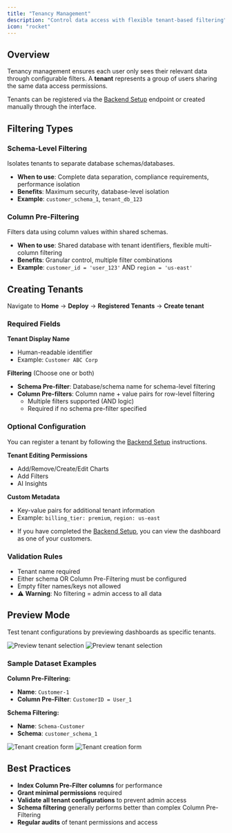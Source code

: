 ```yaml
---
title: "Tenancy Management"
description: "Control data access with flexible tenant-based filtering"
icon: "rocket"
---
```


## Overview

Tenancy management ensures each user only sees their relevant data through configurable filters. A **tenant** represents a group of users sharing the same data access permissions.

Tenants can be registered via the [Backend Setup](/embedded-bi/deploy-dashboards/backend-setup) endpoint or created manually through the interface.

## Filtering Types

### Schema-Level Filtering
Isolates tenants to separate database schemas/databases.
- **When to use**: Complete data separation, compliance requirements, performance isolation
- **Benefits**: Maximum security, database-level isolation
- **Example**: `customer_schema_1`, `tenant_db_123`

### Column Pre-Filtering  
Filters data using column values within shared schemas.
- **When to use**: Shared database with tenant identifiers, flexible multi-column filtering
- **Benefits**: Granular control, multiple filter combinations
- **Example**: `customer_id = 'user_123'` AND `region = 'us-east'`

## Creating Tenants

Navigate to **Home** → **Deploy** → **Registered Tenants** → **Create tenant**

### Required Fields

**Tenant Display Name**
- Human-readable identifier
- Example: `Customer ABC Corp`

**Filtering** (Choose one or both)
- **Schema Pre-filter**: Database/schema name for schema-level filtering
- **Column Pre-filters**: Column name + value pairs for row-level filtering
  - Multiple filters supported (AND logic)
  - Required if no schema pre-filter specified

### Optional Configuration

You can register a tenant by following the [Backend Setup](/embedded-bi/deploy-dashboards/backend-setup) instructions.

**Tenant Editing Permissions**
- Add/Remove/Create/Edit Charts
- Add Filters
- AI Insights

**Custom Metadata**
- Key-value pairs for additional tenant information
- Example: `billing_tier: premium`, `region: us-east`

* If you have completed the [Backend Setup](/embedded-bi/deploy-dashboards/backend-setup), you can view the dashboard as one of your customers.

### Validation Rules

- Tenant name required
- Either schema OR Column Pre-Filtering must be configured
- Empty filter names/keys not allowed
- ⚠️ **Warning**: No filtering = admin access to all data

## Preview Mode

Test tenant configurations by previewing dashboards as specific tenants.

<Frame>
  <img className="block dark:hidden" src="/images/build-your-first-dashboard/light/preview-as.png" alt="Preview tenant selection" />
  <img className="hidden dark:block" src="/images/build-your-first-dashboard/dark/preview-as-dark.png" alt="Preview tenant selection" />
</Frame>

### Sample Dataset Examples

**Column Pre-Filtering:**
- **Name**: `Customer-1`
- **Column Pre-Filter**: `CustomerID = User_1`

**Schema Filtering:**
- **Name**: `Schema-Customer`
- **Schema**: `customer_schema_1`

<Frame>
  <img className="block dark:hidden" src="/images/build-your-first-dashboard/light/tenancy-light-register.png" alt="Tenant creation form" />
  <img className="hidden dark:block" src="/images/build-your-first-dashboard/dark/tenancy-dark-register.png" alt="Tenant creation form" />
</Frame>

## Best Practices

- **Index Column Pre-Filter columns** for performance
- **Grant minimal permissions** required
- **Validate all tenant configurations** to prevent admin access
- **Schema filtering** generally performs better than complex Column Pre-Filtering
- **Regular audits** of tenant permissions and access